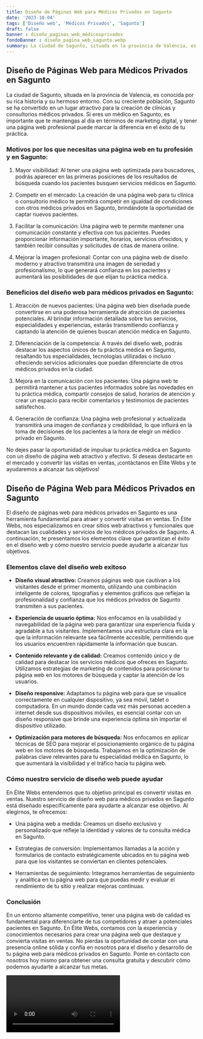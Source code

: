 ```yaml
---
title: Diseño de Páginas Web para Médicos Privados en Sagunto
date: '2023-10-04'
tags: ['Diseño web', 'Médicos Privados', 'Sagunto']
draft: false
banner : diseño_paginas_web_médicosprivados
fondoBanner : diseño_pagina_web_sagunto.webp
summary: La ciudad de Sagunto, situada en la provincia de Valencia, es conocida por su rica historia y su hermoso entorno. Con su creciente población, Sagunto se ha convertido en un lugar atractivo para la creación de clínicas y consultorios médicos privados. Si eres un médico en Sagunto, es importante que te mantengas al día en términos de marketing digital, y tener una página web profesional puede marcar la diferencia en el éxito de tu práctica.
---
```


## Diseño de Páginas Web para Médicos Privados en Sagunto

La ciudad de Sagunto, situada en la provincia de Valencia, es conocida por su rica historia y su hermoso entorno. Con su creciente población, Sagunto se ha convertido en un lugar atractivo para la creación de clínicas y consultorios médicos privados. Si eres un médico en Sagunto, es importante que te mantengas al día en términos de marketing digital, y tener una página web profesional puede marcar la diferencia en el éxito de tu práctica.

### Motivos por los que necesitas una página web en tu profesión y en Sagunto:

1. Mayor visibilidad: Al tener una página web optimizada para buscadores, podrás aparecer en las primeras posiciones de los resultados de búsqueda cuando los pacientes busquen servicios médicos en Sagunto.

2. Competir en el mercado: La creación de una página web para tu clínica o consultorio médico te permitirá competir en igualdad de condiciones con otros médicos privados en Sagunto, brindándote la oportunidad de captar nuevos pacientes.

3. Facilitar la comunicación: Una página web te permite mantener una comunicación constante y efectiva con tus pacientes. Puedes proporcionar información importante, horarios, servicios ofrecidos, y también recibir consultas y solicitudes de citas de manera online.

4. Mejorar la imagen profesional: Contar con una página web de diseño moderno y atractivo transmitirá una imagen de seriedad y profesionalismo, lo que generará confianza en los pacientes y aumentará las posibilidades de que elijan tu práctica médica.

### Beneficios del diseño web para médicos privados en Sagunto:

1. Atracción de nuevos pacientes: Una página web bien diseñada puede convertirse en una poderosa herramienta de atracción de pacientes potenciales. Al brindar información detallada sobre tus servicios, especialidades y experiencias, estarás transmitiendo confianza y captando la atención de quienes buscan atención médica en Sagunto.

2. Diferenciación de la competencia: A través del diseño web, podrás destacar los aspectos únicos de tu práctica médica en Sagunto, resaltando tus especialidades, tecnologías utilizadas o incluso ofreciendo servicios adicionales que puedan diferenciarte de otros médicos privados en la ciudad.

3. Mejora en la comunicación con los pacientes: Una página web te permitirá mantener a tus pacientes informados sobre las novedades en tu práctica médica, compartir consejos de salud, horarios de atención y crear un espacio para recibir comentarios y testimonios de pacientes satisfechos.

4. Generación de confianza: Una página web profesional y actualizada transmitirá una imagen de confianza y credibilidad, lo que influirá en la toma de decisiones de los pacientes a la hora de elegir un médico privado en Sagunto.

No dejes pasar la oportunidad de impulsar tu práctica médica en Sagunto con un diseño de página web atractivo y efectivo. Si deseas destacarte en el mercado y convertir las visitas en ventas, ¡contáctanos en Élite Webs y te ayudaremos a alcanzar tus objetivos!

<GifSeo />

<Cta />

## Diseño de Página Web para Médicos Privados en Sagunto

El diseño de páginas web para médicos privados en Sagunto es una herramienta fundamental para atraer y convertir visitas en ventas. En Élite Webs, nos especializamos en crear sitios web atractivos y funcionales que destacan las cualidades y servicios de los médicos privados de Sagunto. A continuación, te presentamos los elementos clave que garantizan el éxito en el diseño web y cómo nuestro servicio puede ayudarte a alcanzar tus objetivos.

### Elementos clave del diseño web exitoso

- **Diseño visual atractivo:** Creamos páginas web que cautivan a los visitantes desde el primer momento, utilizando una combinación inteligente de colores, tipografías y elementos gráficos que reflejan la profesionalidad y confianza que los médicos privados de Sagunto transmiten a sus pacientes.

- **Experiencia de usuario óptima:** Nos enfocamos en la usabilidad y navegabilidad de la página web para garantizar una experiencia fluida y agradable a tus visitantes. Implementamos una estructura clara en la que la información relevante sea fácilmente accesible, permitiendo que los usuarios encuentren rápidamente la información que buscan.

- **Contenido relevante y de calidad:** Creamos contenido único y de calidad para destacar los servicios médicos que ofreces en Sagunto. Utilizamos estrategias de marketing de contenidos para posicionar tu página web en los motores de búsqueda y captar la atención de los usuarios.

- **Diseño responsive:** Adaptamos tu página web para que se visualice correctamente en cualquier dispositivo, ya sea móvil, tablet o computadora. En un mundo donde cada vez más personas acceden a internet desde sus dispositivos móviles, es esencial contar con un diseño responsive que brinde una experiencia óptima sin importar el dispositivo utilizado.

- **Optimización para motores de búsqueda:** Nos enfocamos en aplicar técnicas de SEO para mejorar el posicionamiento orgánico de tu página web en los motores de búsqueda. Trabajamos en la optimización de palabras clave relevantes para tu especialidad médica en Sagunto, lo que aumentará la visibilidad y el tráfico hacia tu página web.

### Cómo nuestro servicio de diseño web puede ayudar

En Élite Webs entendemos que tu objetivo principal es convertir visitas en ventas. Nuestro servicio de diseño web para médicos privados en Sagunto está diseñado específicamente para ayudarte a alcanzar ese objetivo. Al elegirnos, te ofrecemos:

- Una página web a medida: Creamos un diseño exclusivo y personalizado que refleje la identidad y valores de tu consulta médica en Sagunto.

- Estrategias de conversión: Implementamos llamadas a la acción y formularios de contacto estratégicamente ubicados en tu página web para que los visitantes se conviertan en clientes potenciales.

- Herramientas de seguimiento: Integramos herramientas de seguimiento y analítica en tu página web para que puedas medir y evaluar el rendimiento de tu sitio y realizar mejoras continuas.

### Conclusión

En un entorno altamente competitivo, tener una página web de calidad es fundamental para diferenciarte de tus competidores y atraer a potenciales pacientes en Sagunto. En Élite Webs, contamos con la experiencia y conocimientos necesarios para crear una página web que destaque y convierta visitas en ventas. No pierdas la oportunidad de contar con una presencia online sólida y confía en nosotros para el diseño y desarrollo de tu página web para médicos privados en Sagunto. Ponte en contacto con nosotros hoy mismo para obtener una consulta gratuita y descubrir cómo podemos ayudarte a alcanzar tus metas.

<Video />

<CtaBot job='Médicos Privados' city='Sagunto'/>

<Gmaps query='Sagunto+españa+maps' />